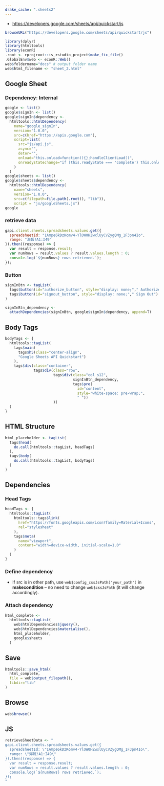 ```yaml
---
drake_cache: ".sheets2"
---
```


  * <https://developers.google.com/sheets/api/quickstart/js>
  
```r
browseURL("https://developers.google.com/sheets/api/quickstart/js")
```


```r
library(dplyr)
library(htmltools)
library(econR)
.root <- rprojroot::is_rstudio_project$make_fix_file()
.GlobalEnv$web <- econR::Web()
web$foldername="docs" # output folder name
web$html_filename <- "sheet_2.html"

```

## Google Sheet

### Dependency: Internal

```r
google <- list()
google$signIn <- list()
google$signIn$dependency <-
  htmltools::htmlDependency(
    name="google_signIn",
    version="1.0.0",
    src=c(href="https://apis.google.com"),
    script=list(
      src="js/api.js",
      async="",
      deter="",
      onload="this.onload=function(){};handleClientLoad()",
      onreadystatechange="if (this.readyState === 'complete') this.onload()"
    )
  )
google$sheets <- list()
google$sheets$dependency <-
  htmltools::htmlDependency(
    name="sheets",
    version="1.0.0",
    src=c(filepath=file.path(.root(), "lib")),
    script = "js/googleSheets.js")
google
```

### retrieve data

```js
gapi.client.sheets.spreadsheets.values.get({
  spreadsheetId: "1Ampe6kDzKomv4-YlOW0HZwxlUyCVZygQMg_1F3pn4Io",
  range: "海報!A1:I49"
}).then((response) => {
  var result = response.result;
  var numRows = result.values ? result.values.length : 0;
  console.log(`${numRows} rows retrieved.`);
});
```

### Button

```r
signInBtn <- tagList(
  tags$button(id="authorize_button", style="display: none;"," Authorize"),
  tags$button(id="signout_button", style="display: none;"," Sign Out")
)

```


```r
signInBtn_dependency <- 
  attachDependencies(signInBtn, google$signIn$dependency, append=T)
```

## Body Tags

```r
bodyTags <- {
  htmltools::tagList(
    tags$main(
      tags$h5(class="center-align",
      "Google Sheets API Quickstart")
    ),
    tags$div(class="container",
             tags$div(class="row",
                      tags$div(class="col s12",
                               signInBtn_dependency,
                               tags$pre(
                                 id="content", 
                                 style="white-space: pre-wrap;",
                                 " "))
                      ))
  )
}
```


## HTML Structure

```r
html_placeholder <- tagList(
  tags$head(
    do.call(htmltools::tagList, headTags)
  ),
  tags$body(
    do.call(htmltools::tagList, bodyTags)
  )
)
```

## Dependencies

### Head Tags

```r
headTags <- {
  htmltools::tagList(
    htmltools::tags$link(
      href="https://fonts.googleapis.com/icon?family=Material+Icons",
      rel="stylesheet"
    ),
    tags$meta(
      name="viewport",
      content="width=device-width, initial-scale=1.0"
    )
  )
}
```

### Define dependency

  * If src is in other path, use `web$config_cssJsPath("your_path")` in **makecondition** -- no need to change `web$cssJsPath` (it will change accordingly).

### Attach dependency


```r
html_complete <- 
  htmltools::tagList(
    web$htmlDependencies$jquery(),
    web$htmlDependencies$materialise(),
    html_placeholder,
    google$sheets
  )
```



## Save

```r
htmltools::save_html(
  html_complete, 
  file = web$output_filepath(),
  libdir="lib"
)
```

## Browse

```r
web$browse()
```





## JS

```r
retrieveSheetData <- "
gapi.client.sheets.spreadsheets.values.get({
  spreadsheetId: \"1Ampe6kDzKomv4-YlOW0HZwxlUyCVZygQMg_1F3pn4Io\",
  range: \"海報!A1:I49\"
}).then((response) => {
  var result = response.result;
  var numRows = result.values ? result.values.length : 0;
  console.log(`${numRows} rows retrieved.`);
});
"
```
<!--JS end-->
